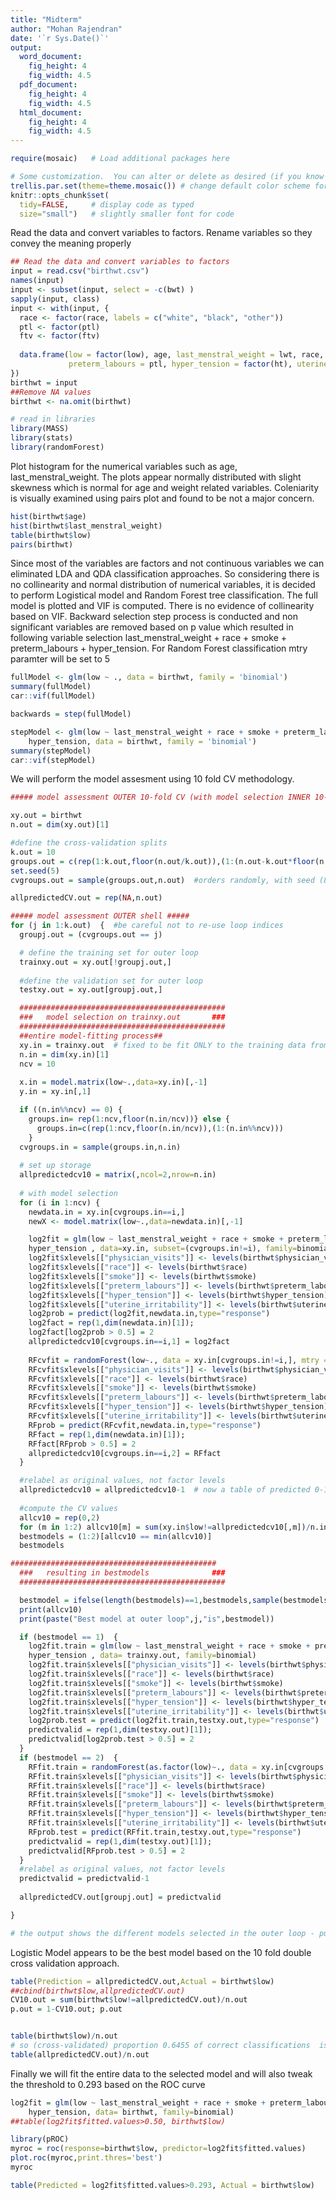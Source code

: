 ---
title: "Midterm"
author: "Mohan Rajendran"
date: '`r Sys.Date()`'
output:
  word_document:
    fig_height: 4
    fig_width: 4.5
  pdf_document:
    fig_height: 4
    fig_width: 4.5
  html_document:
    fig_height: 4
    fig_width: 4.5
---


```{r, setup, include=FALSE}
require(mosaic)   # Load additional packages here 

# Some customization.  You can alter or delete as desired (if you know what you are doing).
trellis.par.set(theme=theme.mosaic()) # change default color scheme for lattice
knitr::opts_chunk$set(
  tidy=FALSE,     # display code as typed
  size="small")   # slightly smaller font for code
```

Read the data and convert variables to factors. Rename variables so they convey the meaning properly
```{r}
## Read the data and convert variables to factors
input = read.csv("birthwt.csv")
names(input)
input <- subset(input, select = -c(bwt) )
sapply(input, class)
input <- with(input, {
  race <- factor(race, labels = c("white", "black", "other"))
  ptl <- factor(ptl)
  ftv <- factor(ftv)
  
  data.frame(low = factor(low), age, last_menstral_weight = lwt, race, smoke = factor(smoke),
             preterm_labours = ptl, hyper_tension = factor(ht), uterine_irritability = factor(ui), physician_visits = ftv)
})
birthwt = input
##Remove NA values
birthwt <- na.omit(birthwt)

```

```{r}
# read in libraries
library(MASS)
library(stats)
library(randomForest)

```

Plot histogram for the numerical variables such as age, last_menstral_weight. The plots appear normally distributed with slight skewness which is normal for age and weight related variables. Coleniarity is visually examined using pairs plot and found to be not a major concern.
```{r}

hist(birthwt$age)
hist(birthwt$last_menstral_weight)
table(birthwt$low)
pairs(birthwt)

```
Since most of the variables are factors and not continuous variables we can eliminated LDA and QDA classification approaches. So considering there is no collinearity and normal distribution of numerical variables, it is decided to perform Logistical model and Random Forest tree classification.
The full model is plotted and VIF is computed. There is no evidence of collinearity based on VIF. Backward selection step process is conducted and non significant variables are removed based on p value which resulted in following variable selection last_menstral_weight + race + smoke + preterm_labours + hyper_tension. For Random Forest classification mtry paramter will be set to 5
```{r}
fullModel <- glm(low ~ ., data = birthwt, family = 'binomial')
summary(fullModel)
car::vif(fullModel)

backwards = step(fullModel) 

```

```{r}
stepModel <- glm(low ~ last_menstral_weight + race + smoke + preterm_labours + 
    hyper_tension, data = birthwt, family = 'binomial')
summary(stepModel)
car::vif(stepModel)

```
We will perform the model assesment using 10 fold CV methodology. 
```{r warning=FALSE}
##### model assessment OUTER 10-fold CV (with model selection INNER 10-fold CV as part of model-fitting) #####

xy.out = birthwt
n.out = dim(xy.out)[1]

#define the cross-validation splits 
k.out = 10 
groups.out = c(rep(1:k.out,floor(n.out/k.out)),(1:(n.out-k.out*floor(n.out/k.out))))  #produces list of group labels
set.seed(5)
cvgroups.out = sample(groups.out,n.out)  #orders randomly, with seed (8) 

allpredictedCV.out = rep(NA,n.out)

##### model assessment OUTER shell #####
for (j in 1:k.out)  {  #be careful not to re-use loop indices
  groupj.out = (cvgroups.out == j)

  # define the training set for outer loop
  trainxy.out = xy.out[!groupj.out,]
  
  #define the validation set for outer loop
  testxy.out = xy.out[groupj.out,]

  ##############################################
  ###   model selection on trainxy.out       ###
  ##############################################
  ##entire model-fitting process##
  xy.in = trainxy.out  # fixed to be fit ONLY to the training data from the outer split
  n.in = dim(xy.in)[1]
  ncv = 10
  
  x.in = model.matrix(low~.,data=xy.in)[,-1]
  y.in = xy.in[,1]

  if ((n.in%%ncv) == 0) {
    groups.in= rep(1:ncv,floor(n.in/ncv))} else {
      groups.in=c(rep(1:ncv,floor(n.in/ncv)),(1:(n.in%%ncv)))
    }
  cvgroups.in = sample(groups.in,n.in)
  
  # set up storage
  allpredictedcv10 = matrix(,ncol=2,nrow=n.in)
  
  # with model selection 
  for (i in 1:ncv) {
    newdata.in = xy.in[cvgroups.in==i,]
    newX <- model.matrix(low~.,data=newdata.in)[,-1]

    log2fit = glm(low ~ last_menstral_weight + race + smoke + preterm_labours + 
    hyper_tension , data=xy.in, subset=(cvgroups.in!=i), family=binomial)
    log2fit$xlevels[["physician_visits"]] <- levels(birthwt$physician_visits)
    log2fit$xlevels[["race"]] <- levels(birthwt$race)
    log2fit$xlevels[["smoke"]] <- levels(birthwt$smoke)
    log2fit$xlevels[["preterm_labours"]] <- levels(birthwt$preterm_labours )
    log2fit$xlevels[["hyper_tension"]] <- levels(birthwt$hyper_tension)
    log2fit$xlevels[["uterine_irritability"]] <- levels(birthwt$uterine_irritability)
    log2prob = predict(log2fit,newdata.in,type="response")
    log2fact = rep(1,dim(newdata.in)[1]); 
    log2fact[log2prob > 0.5] = 2
    allpredictedcv10[cvgroups.in==i,1] = log2fact
    
    RFcvfit = randomForest(low~., data = xy.in[cvgroups.in!=i,], mtry = 5, importance = T)
    RFcvfit$xlevels[["physician_visits"]] <- levels(birthwt$physician_visits)
    RFcvfit$xlevels[["race"]] <- levels(birthwt$race)
    RFcvfit$xlevels[["smoke"]] <- levels(birthwt$smoke)
    RFcvfit$xlevels[["preterm_labours"]] <- levels(birthwt$preterm_labours )
    RFcvfit$xlevels[["hyper_tension"]] <- levels(birthwt$hyper_tension)
    RFcvfit$xlevels[["uterine_irritability"]] <- levels(birthwt$uterine_irritability)
    RFprob = predict(RFcvfit,newdata.in,type="response")
    RFfact = rep(1,dim(newdata.in)[1]); 
    RFfact[RFprob > 0.5] = 2
    allpredictedcv10[cvgroups.in==i,2] = RFfact
  }   

  #relabel as original values, not factor levels
  allpredictedcv10 = allpredictedcv10-1  # now a table of predicted 0-1 values for HD
  
  #compute the CV values
  allcv10 = rep(0,2)
  for (m in 1:2) allcv10[m] = sum(xy.in$low!=allpredictedcv10[,m])/n.in
  bestmodels = (1:2)[allcv10 == min(allcv10)]
  bestmodels

##############################################
  ###   resulting in bestmodels              ###
  ##############################################

  bestmodel = ifelse(length(bestmodels)==1,bestmodels,sample(bestmodels,1))
  print(allcv10)
  print(paste("Best model at outer loop",j,"is",bestmodel))

  if (bestmodel == 1)  {
    log2fit.train = glm(low ~ last_menstral_weight + race + smoke + preterm_labours + 
    hyper_tension , data= trainxy.out, family=binomial)
    log2fit.train$xlevels[["physician_visits"]] <- levels(birthwt$physician_visits)
    log2fit.train$xlevels[["race"]] <- levels(birthwt$race)
    log2fit.train$xlevels[["smoke"]] <- levels(birthwt$smoke)
    log2fit.train$xlevels[["preterm_labours"]] <- levels(birthwt$preterm_labours )
    log2fit.train$xlevels[["hyper_tension"]] <- levels(birthwt$hyper_tension)
    log2fit.train$xlevels[["uterine_irritability"]] <- levels(birthwt$uterine_irritability)
    log2prob.test = predict(log2fit.train,testxy.out,type="response")
    predictvalid = rep(1,dim(testxy.out)[1]); 
    predictvalid[log2prob.test > 0.5] = 2
  }
  if (bestmodel == 2)  {
    RFfit.train = randomForest(as.factor(low)~., data = xy.in[cvgroups.in!=i,], mtry = 5, importance = T)
    RFfit.train$xlevels[["physician_visits"]] <- levels(birthwt$physician_visits)
    RFfit.train$xlevels[["race"]] <- levels(birthwt$race)
    RFfit.train$xlevels[["smoke"]] <- levels(birthwt$smoke)
    RFfit.train$xlevels[["preterm_labours"]] <- levels(birthwt$preterm_labours )
    RFfit.train$xlevels[["hyper_tension"]] <- levels(birthwt$hyper_tension)
    RFfit.train$xlevels[["uterine_irritability"]] <- levels(birthwt$uterine_irritability)
    RFprob.test = predict(RFfit.train,testxy.out,type="response")
    predictvalid = rep(1,dim(testxy.out)[1]); 
    predictvalid[RFprob.test > 0.5] = 2
  }
  #relabel as original values, not factor levels
  predictvalid = predictvalid-1  
  
  allpredictedCV.out[groupj.out] = predictvalid

}

# the output shows the different models selected in the outer loop - purpose is only to observe processing

```

Logistic Model appears to be the best model based on the 10 fold double cross validation approach. 
```{r}

table(Prediction = allpredictedCV.out,Actual = birthwt$low)
##cbind(birthwt$low,allpredictedCV.out)
CV10.out = sum(birthwt$low!=allpredictedCV.out)/n.out
p.out = 1-CV10.out; p.out  


table(birthwt$low)/n.out
# so (cross-validated) proportion 0.6455 of correct classifications  is an improvement, 
table(allpredictedCV.out)/n.out
```

Finally we will fit the entire data to the selected model and will also tweak the threshold to 0.293 based on the ROC curve
```{r}
log2fit = glm(low ~ last_menstral_weight + race + smoke + preterm_labours + 
    hyper_tension, data= birthwt, family=binomial)
##table(log2fit$fitted.values>0.50, birthwt$low)

library(pROC)
myroc = roc(response=birthwt$low, predictor=log2fit$fitted.values)
plot.roc(myroc,print.thres='best')
myroc

table(Predicted = log2fit$fitted.values>0.293, Actual = birthwt$low) 
```

